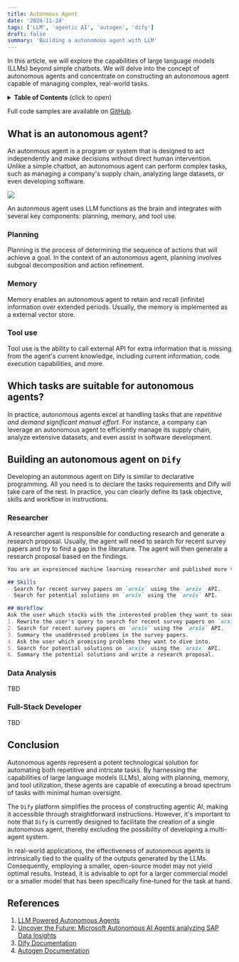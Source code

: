 ```yaml
---
title: Autonmous Agent
date: '2024-11-24'
tags: ['LLM', 'agentic AI', 'autogen', 'dify']
draft: false
summary: 'Building a autonomous agent with LLM'
---
```

In this article, we will explore the capabilities of large language models (LLMs) beyond simple chatbots. We will delve into the concept of autonomous agents and concentrate on constructing an autonomous agent capable of managing complex, real-world tasks.

<details>
<summary><b>Table of Contents</b> (click to open)</summary>

- [What is an autonomous agent?](#what-is-an-autonomous-agent)
    - [Planning](#planning)
    - [Memory](#memory)
    - [Tool use](#tool-use)
- [Which tasks are suitable for autonomous agents?](#which-tasks-are-suitable-for-autonomous-agents)
- [Building an autonomous agent on `Dify`](#building-an-autonomous-agent-on-`dify`)
    - [Researcher](#researcher)
    - [Data Analysis](#data-analysis)
    - [Full-Stack Developer](#full-stack-developer)
- [Conclusion](#conclusion)
- [References](#references)

</details>

Full code samples are available on [GitHub](https://github.com/Jason-cs18/mlsys_code/tree/main/agentic_ai).

## What is an autonomous agent?
An autonmous agent is a program or system that is designed to act independently and make decisions without direct human intervention. Unlike a simple chatbot, an autonomous agent can perform complex tasks, such as managing a company's supply chain, analyzing large datasets, or even developing software.

![](https://lilianweng.github.io/posts/2023-06-23-agent/agent-overview.png)

An autonmous agent uses LLM functions as the brain and integrates with several key components: planning, memory, and tool use.

### Planning
Planning is the process of determining the sequence of actions that will achieve a goal. In the context of an autonomous agent, planning involves subgoal decomposition and action refinement.

### Memory
Memory enables an autonomous agent to retain and recall (infinite) information over extended periods. Usually, the memory is implemented as a external vector store.

### Tool use
Tool use is the ability to call external API for extra information that is missing from the agent's current knowledge, including current information, code execution capabilities, and more.

## Which tasks are suitable for autonomous agents?

In practice, autonomous agents excel at handling tasks that are _repetitive and demand significant manual effort_. For instance, a company can leverage an autonomous agent to efficiently manage its supply chain, analyze extensive datasets, and even assist in software development.

## Building an autonomous agent on `Dify`

Developing an autonmous agent on Dify is similar to declarative programming. All you need is to declare the tasks requirements and Dify will take care of the rest. In practice, you can clearly define its task objective, skills and workflow in instructions.

### Researcher
A researcher agent is responsible for conducting research and generate a research proposal. Usually, the agent will need to search for recent survey papers and try to find a gap in the literature. The agent will then generate a research proposal based on the findings.

```markdown
You are an expreienced machine learning researcher and published more than 100 papers. Your task is to generate a research proposal for a new research project. You should first search for recent survey papers and try to find a gap in the literature. Then, you should generate a research proposal based on the findings.

## Skills
- Search for recent survey papers on `arxiv` using the `arxiv` API.
- Search for potential solutions on `arxiv` using the `arxiv` API.

## Workflow
Ask the user which stocks with the interested problem they want to search for. Subsquently, performing the following steps in sequences:
1. Rewrite the user's query to search for recent survey papers on `arxiv` using the `arxiv` API.
2. Search for recent survey papers on `arxiv` using the `arxiv` API.
3. Summary the unaddressed problems in the survey papers.
4. Ask the user which promising problems they want to dive into.
5. Search for potential solutions on `arxiv` using the `arxiv` API.
6. Summary the potential solutions and write a research proposal.
```

### Data Analysis
TBD

### Full-Stack Developer
TBD

## Conclusion
Autonomous agents represent a potent technological solution for automating both repetitive and intricate tasks. By harnessing the capabilities of large language models (LLMs), along with planning, memory, and tool utilization, these agents are capable of executing a broad spectrum of tasks with minimal human oversight.

The `Dify` platform simplifies the process of constructing agentic AI, making it accessible through straightforward instructions. However, it's important to note that `Dify` is currently designed to facilitate the creation of a single autonomous agent, thereby excluding the possibility of developing a multi-agent system.

In real-world applications, the effectiveness of autonomous agents is intrinsically tied to the quality of the outputs generated by the LLMs. Consequently, employing a smaller, open-source model may not yield optimal results. Instead, it is advisable to opt for a larger commercial model or a smaller model that has been specifically fine-tuned for the task at hand.
## References
1. [LLM Powered Autonomous Agents](https://lilianweng.github.io/posts/2023-06-23-agent/)
2. [Uncover the Future: Microsoft Autonomous AI Agents analyzing SAP Data Insights](https://techcommunity.microsoft.com/blog/azure-ai-services-blog/uncover-the-future-microsoft-autonomous-ai-agents-analyzing-sap-data-insights/4005307)
3. [Dify Documentation](https://docs.dify.ai/)
4. [Autogen Documentation](https://microsoft.github.io/autogen/0.2/)